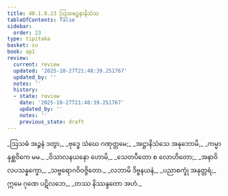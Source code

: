 ```yaml
---
title: 40.1.8.23 ဩသဓဉ္ဇနာနိသံသ
tableOfContents: false
sidebar:
  order: 23
type: tipitaka
basket: su
book: ap1
review:
  current: review
  updated: '2025-10-27T21:48:39.251767'
  updated_by: ''
  notes: ''
  history:
  - state: review
    date: '2025-10-27T21:48:39.251767'
    updated_by: ''
    notes: ''
    previous_state: draft
---
```



<ReviewStatus review={frontmatter.review} showDetails={true} />

<HypothesisAnnotation frontmatter={frontmatter} />

<DynamicBreadcrumb />

<Division number="151" book="ap1" e="ch" v="20" p="364">

<Paragraph number="4448" type="verses" book="ap1">
_ဩသဓံ အဉ္ဇနံ ဒတွာ,_  
_ဗုဒ္ဓေ သံဃေ ဂဏုတ္တမေ;_  
_အဋ္ဌာနိသံသေ အနုဘောမိ,_  
_ကမ္မာနုစ္ဆဝိကေ မမ._  

</Paragraph>

</Division>
<Division number="152" book="ap1" e="ch" v="20" p="364">

<Paragraph number="4449" type="verses" book="ap1">
_ဝိသာလနယနော ဟောမိ,_  
_သေတပီတော စ လောဟိတော;_  
_အနာဝိလပသန္နက္ခော,_  
_သဗ္ဗရောဂဝိဝဇ္ဇိတော._  

</Paragraph>

</Division>
<Division number="153" book="ap1" e="ch" v="20" p="364">

<Paragraph number="4450" type="verses" book="ap1">
_လဘာမိ ဒိဗ္ဗနယနံ,_  
_ပညာစက္ခုံ အနုတ္တရံ;_  
ဣမေ ဂုဏေ ပဋိလဘေ,_  
_တဿ နိဿန္ဒတော အဟံ._
</Paragraph>
</Division>